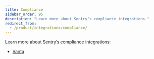 ```yaml
---
title: Compliance
sidebar_order: 95
description: "Learn more about Sentry's compliance integrations."
redirect_from:
  - /product/integrations/compliance/
---
```


Learn more about Sentry’s compliance integrations:

- [Vanta](/product/integrations/compliance/vanta/)
